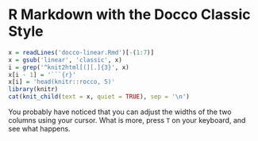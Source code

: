 <!--
%\VignetteEngine{knitr::docco_classic}
%\VignetteIndexEntry{R Markdown with the Docco Classic Style}
-->

# R Markdown with the Docco Classic Style

```{r setup, echo=FALSE, results='asis'}
x = readLines('docco-linear.Rmd')[-(1:7)]
x = gsub('linear', 'classic', x)
i = grep('^knit2html[(][.]{3}', x)
x[i - 1] = '```{r}'
x[i] = 'head(knitr::rocco, 5)'
library(knitr)
cat(knit_child(text = x, quiet = TRUE), sep = '\n')
```

You probably have noticed that you can adjust the widths of the two columns
using your cursor. What is more, press `T` on your keyboard, and see what
happens.
